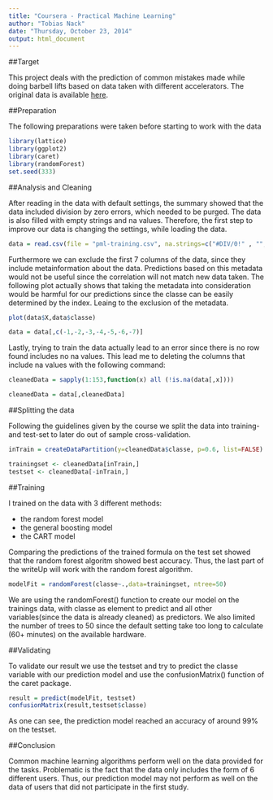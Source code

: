 ```yaml
---
title: "Coursera - Practical Machine Learning"
author: "Tobias Nack"
date: "Thursday, October 23, 2014"
output: html_document
---
```


##Target

This project deals with the prediction of common mistakes made while doing barbell lifts based on data taken with different accelerators. The original data is available [here](http://groupware.les.inf.puc-rio.br/har). 

##Preparation

The following preparations were taken before starting to work with the data

```r
library(lattice)
library(ggplot2)
library(caret)
library(randomForest)
set.seed(333)
```

##Analysis and Cleaning

After reading in the data with default settings, the summary showed that the data included division by zero errors, which needed to be purged. The data is also filled with empty strings and na values. Therefore, the first step to improve our data is changing the settings, while loading the data.

```r
data = read.csv(file = "pml-training.csv", na.strings=c("#DIV/0!" , "", "NA"))
```

Furthermore we can exclude the first 7 columns of the data, since they include metainformation about the data. Predictions based on this metadata would not be useful since the correlation will not match new data taken. The following plot actually shows that taking the metadata into consideration would be harmful for our predictions since the classe can be easily determined by the index. Leaing to the exclusion of the metadata.

```r
plot(data$X,data$classe)
```
```r
data = data[,c(-1,-2,-3,-4,-5,-6,-7)]
```

Lastly, trying to train the data actually lead to an error since there is no row found includes no na values. This lead me to deleting the columns that include na values with the following command:

```r
cleanedData = sapply(1:153,function(x) all (!is.na(data[,x])))

cleanedData = data[,cleanedData]
```

##Splitting the data

Following the guidelines given by the course we split the data into training- and test-set to later do out of sample cross-validation.

```r
inTrain = createDataPartition(y=cleanedData$classe, p=0.6, list=FALSE)

trainingset <- cleanedData[inTrain,]
testset <- cleanedData[-inTrain,]
```

##Training

I trained on the data with 3 different methods:

- the random forest model
- the general boosting model
- the CART model

Comparing the predictions of the trained formula on the test set showed that the random forest algoritm showed best accuracy. Thus, the last part of the writeUp will work with the random forest algorithm.

```r
modelFit = randomForest(classe~.,data=trainingset, ntree=50)
```

We are using the randomForest() function to create our model on the trainings data, with classe as element to predict and all other variables(since the data is already cleaned) as predictors. We also limited the number of trees to 50 since the default setting take too long to calculate (60+ minutes) on the available hardware.

##Validating

To validate our result we use the testset and try to predict the classe variable with our prediction model and use the confusionMatrix() function of the caret package.

```r
result = predict(modelFit, testset)
confusionMatrix(result,testset$classe)
```

As one can see, the prediction model reached an accuracy of around 99% on the testset.

##Conclusion

Common machine learning algorithms perform well on the data provided for the tasks. Problematic is the fact that the data only includes the form of 6 different users. Thus, our prediction model may not perform as well on the data of users that did not participate in the first study.